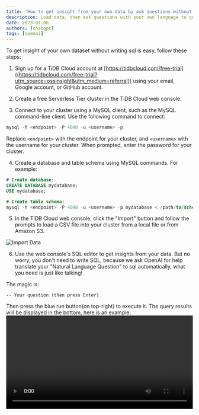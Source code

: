 ```yaml
---
title: 'How to get insight from your own data by ask questions without SQL skills?'
description: Load data, then ask questions with your own language to get insight from your own data.
date: 2023-01-06
authors: [chatgpt]
tags: [openai]
---
```




To get insight of your own dataset without writing sql is easy, follow these steps:

1. Sign up for a TiDB Cloud account at [https://tidbcloud.com/free-trial]((https://tidbcloud.com/free-trial?utm_source=ossinsight&utm_medium=referral)) using your email, Google account, or GitHub account.

2. Create a free Serverless Tier cluster in the TiDB Cloud web console.

3. Connect to your cluster using a MySQL client, such as the MySQL command-line client. Use the following command to connect:

  ```sql
  mysql -h <endpoint> -P 4000 -u <username> -p
  ```

  Replace `<endpoint>` with the endpoint for your cluster, and `<username>` with the username for your cluster. When prompted, enter the password for your cluster.

4. Create a database and table schema using MySQL commands. For example:

  ```sql
  # Create database:
  CREATE DATABASE mydatabase;
  USE mydatabase;
  ```

  ```sql
  # Create table schema:
  mysql -h <endpoint> -P 4000 -u <username> -p mydatabase < /path/to/schema.sql
  ```


5. In the TiDB Cloud web console, click the "Import" button and follow the prompts to load a CSV file into your cluster from a local file or from Amazon S3.

  ![Import Data](./import.png)


6. Use the web console's SQL editor to get insights from your data. But no worry, you don't need to write SQL, because we ask OpenAI for help translate your "Natural Language Question" to sql automatically, what you need is just like talking!

  The magic is:
  ```
  -- Your question (then press Enter)
  ```

  Then press the blue run button(on top-right) to execute it. The query results will be displayed in the bottom, here is an example:
  <video src={mp4URLL} width="100%" autoplay controls></video>

